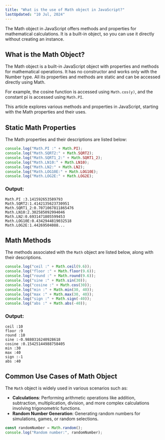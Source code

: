 ```yaml
---
title: "What is the use of Math object in JavaScript?"
lastUpdated: "10 Jul, 2024"
---
```




The Math object in JavaScript offers methods and properties for mathematical calculations. It is a built-in object, so you can use it directly without creating an instance.

## What is the Math Object?

The Math object is a built-in JavaScript object with properties and methods for mathematical operations. It has no constructor and works only with the Number type. All its properties and methods are static and can be accessed directly using Math.

For example, the cosine function is accessed using `Math.cos(y)`, and the constant pi is accessed using `Math.PI`.

This article explores various methods and properties in JavaScript, starting with the Math properties and their uses.

## Static Math Properties

The Math properties and their descriptions are listed below:

```js
console.log("Math.PI :" + Math.PI);
console.log("Math.SQRT2:" + Math.SQRT2);
console.log("Math.SQRT1_2:" + Math.SQRT1_2);
console.log("Math.LN10:" + Math.LN10);
console.log("Math.LN2:" + Math.LN2);
console.log("Math.LOG10E:" + Math.LOG10E);
console.log("Math.LOG2E:" + Math.LOG2E);
```

### Output:

```
Math.PI :3.141592653589793
Math.SQRT2:1.4142135623730951
Math.SQRT1_2:0.7071067811865476
Math.LN10:2.302585092994046
Math.LN2:0.6931471805599453
Math.LOG10E:0.4342944819032518
Math.LOG2E:1.44269504088...
```

## Math Methods

The methods associated with the `Math` object are listed below, along with their descriptions.

```js
console.log("ceil :" + Math.ceil(9.6));
console.log("floor :" + Math.floor(9.6));
console.log("round :" + Math.round(9.6));
console.log("sine :" + Math.sin(30));
console.log("cosine :" + Math.cos(30));
console.log("min :" + Math.min(30, 40));
console.log("max :" + Math.max(30, 40));
console.log("sign :" + Math.sign(-40));
console.log("abs :" + Math.abs(-40));
```

### Output:

```
ceil :10
floor :9
round :10
sine :-0.9880316240928618
cosine :0.15425144988758405
min :30
max :40
sign :-1
abs :40
```

## Common Use Cases of Math Object

The `Math` object is widely used in various scenarios such as:

- **Calculations**: Performing arithmetic operations like addition, subtraction, multiplication, division, and more complex calculations involving trigonometric functions.
- **Random Number Generation**: Generating random numbers for simulations, games, or random selections.

```js
const randomNumber = Math.random();
console.log("Random number:", randomNumber);
